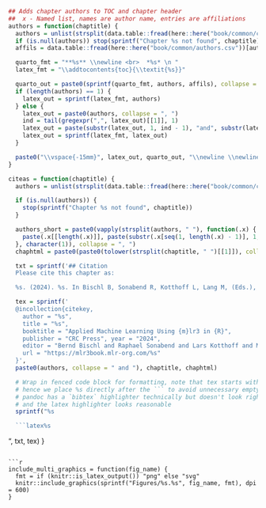 ```r
## Adds chapter authors to TOC and chapter header
##  x - Named list, names are author name, entries are affiliations
authors = function(chaptitle) {
  authors = unlist(strsplit(data.table::fread(here::here("book/common/chap_auths.csv"))[Title == chaptitle, Authors], ", "))
  if (is.null(authors)) stop(sprintf("Chapter %s not found", chaptitle))
  affils = data.table::fread(here::here("book/common/authors.csv"))[authors, on = "Author", Affiliations]

  quarto_fmt = "**%s** \\newline <br>  *%s* \n "
  latex_fmt = "\\addtocontents{toc}{\\textit{%s}}"

  quarto_out = paste0(sprintf(quarto_fmt, authors, affils), collapse = "\n ")
  if (length(authors) == 1) {
    latex_out = sprintf(latex_fmt, authors)
  } else {
    latex_out = paste0(authors, collapse = ", ")
    ind = tail(gregexpr(",", latex_out)[[1]], 1)
    latex_out = paste(substr(latex_out, 1, ind - 1), "and", substr(latex_out, ind + 2, nchar(latex_out)))
    latex_out = sprintf(latex_fmt, latex_out)
  }

  paste0("\\vspace{-15mm}", latex_out, quarto_out, "\\newline \\newline <br><br> ", collapse = " ")
}

citeas = function(chaptitle) {
  authors = unlist(strsplit(data.table::fread(here::here("book/common/chap_auths.csv"))[Title == chaptitle, Authors], ", "))

  if (is.null(authors)) {
    stop(sprintf("Chapter %s not found", chaptitle))
  }

  authors_short = paste0(vapply(strsplit(authors, " "), function(.x) {
    paste(.x[[length(.x)]], paste(substr(.x[seq(1, length(.x) - 1)], 1, 1), collapse = ""))
  }, character(1)), collapse = ", ")
  chaphtml = paste0(paste0(tolower(strsplit(chaptitle, " ")[[1]]), collapse = "_"), ".html")

  txt = sprintf('## Citation
  Please cite this chapter as:

  %s. (2024). %s. In Bischl B, Sonabend R, Kotthoff L, Lang M, (Eds.), *Applied Machine Learning Using mlr3 in R*. CRC Press. https://mlr3book.mlr-org.com/%s.', authors_short, chaptitle, chaphtml)

  tex = sprintf('
  @incollection{citekey, 
    author = "%s", 
    title = "%s",
    booktitle = "Applied Machine Learning Using {m}lr3 in {R}",
    publisher = "CRC Press", year = "2024",
    editor = "Bernd Bischl and Raphael Sonabend and Lars Kotthoff and Michel Lang", 
    url = "https://mlr3book.mlr-org.com/%s"
  }',
  paste0(authors, collapse = " and "), chaptitle, chaphtml)

  # Wrap in fenced code block for formatting, note that tex starts with newline
  # hence we place %s directly after the ``` to avoid unnecessary empty line in output
  # pandoc has a `bibtex` highlighter technically but doesn't look right here
  # and the latex highlighter looks reasonable
  sprintf("%s

  ```latex%s
  ```
  ", txt, tex)
}
```

```r
include_multi_graphics = function(fig_name) {
  fmt = if (knitr::is_latex_output()) "png" else "svg"
  knitr::include_graphics(sprintf("Figures/%s.%s", fig_name, fmt), dpi = 600)
}
```
